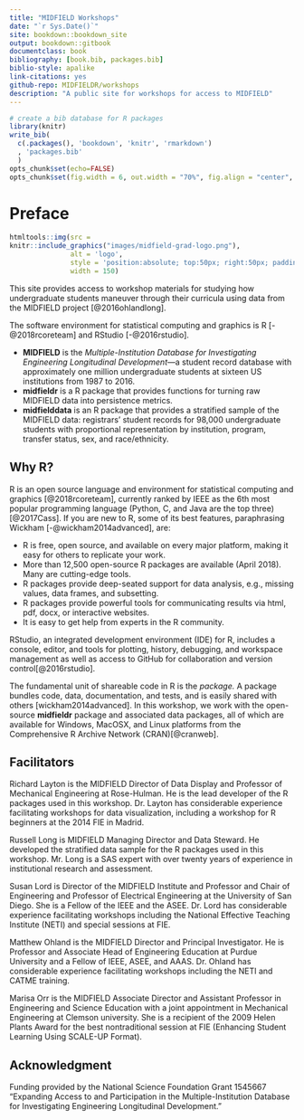 ```yaml
--- 
title: "MIDFIELD Workshops"
date: "`r Sys.Date()`"
site: bookdown::bookdown_site
output: bookdown::gitbook
documentclass: book
bibliography: [book.bib, packages.bib]
biblio-style: apalike
link-citations: yes
github-repo: MIDFIELDR/workshops
description: "A public site for workshops for access to MIDFIELD"
---
```


```r
# create a bib database for R packages
library(knitr)
write_bib(
  c(.packages(), 'bookdown', 'knitr', 'rmarkdown')
  , 'packages.bib'
  )
opts_chunk$set(echo=FALSE)
opts_chunk$set(fig.width = 6, out.width = "70%", fig.align = "center", fig.asp = 0.618)
```

# Preface {- #preface}

```r
htmltools::img(src = 
knitr::include_graphics("images/midfield-grad-logo.png"), 
               alt = 'logo', 
               style = 'position:absolute; top:50px; right:50px; padding:0px;',
               width = 150)
```

This site provides access to workshop materials for studying how undergraduate students maneuver through their curricula using data from the MIDFIELD project [@2016ohlandlong].  

The software environment for statistical computing and graphics is R [-@2018rcoreteam] and RStudio [-@2016rstudio]. 


- **MIDFIELD** is the *Multiple-Institution Database for Investigating Engineering Longitudinal Development*---a student record database with approximately one million undergraduate students at sixteen US institutions from 1987 to 2016.  
- **midfieldr** is a R package that provides functions for turning raw MIDFIELD data into persistence metrics.  
- **midfielddata** is an R package  that provides a stratified sample of the MIDFIELD data: registrars' student records for 98,000 undergraduate students with proportional representation by institution, program, transfer status, sex, and race/ethnicity.  


## Why R? {-}

R is an open source language and environment for statistical computing and graphics [@2018rcoreteam], currently ranked by IEEE as the 6th most popular programming language (Python, C, and Java are the top three) [@2017Cass]. If you are new to R, some of its best features, paraphrasing Wickham [-@wickham2014advanced], are: 


- R is free, open source, and available on every major platform, making it easy for others to replicate your work.
- More than 12,500 open-source R packages are available (April 2018). Many are cutting-edge tools. 
- R packages provide deep-seated support for data analysis, e.g., missing values, data frames, and subsetting.
- R packages provide powerful tools for communicating results via html, pdf, docx, or interactive websites.
- It is easy to get help from experts in the R community.


RStudio, an integrated development environment (IDE) for R, includes a console, editor, and tools for plotting, history, debugging, and workspace management as well as access to GitHub for collaboration and version control[@2016rstudio]. 

The fundamental unit of shareable code in R is the *package.* A package bundles code, data, documentation, and tests, and is easily shared with others [wickham2014advanced]. In this workshop, we work with the open-source **midfieldr** package and associated data packages, all of which are available for Windows, MacOSX, and Linux platforms from the Comprehensive R Archive Network (CRAN)[@cranweb]. 


## Facilitators {-}

Richard Layton is the MIDFIELD Director of Data Display and Professor of Mechanical Engineering at Rose-Hulman. He is the lead developer of the R packages used in this workshop. Dr. Layton has considerable experience facilitating workshops for data visualization, including a workshop for R beginners at the 2014 FIE in Madrid.

Russell Long is MIDFIELD Managing Director and Data Steward. He developed the stratified data sample for the R packages used in this workshop. Mr. Long is a SAS expert with over twenty years of experience in institutional research and assessment. 

Susan Lord is Director of the MIDFIELD Institute and Professor and Chair of Engineering and Professor of Electrical Engineering at the University of San Diego. She is a Fellow of the IEEE and the ASEE. Dr. Lord has considerable experience facilitating workshops including the National Effective Teaching Institute (NETI) and special sessions at FIE.

Matthew Ohland is the MIDFIELD Director and Principal Investigator. He is Professor and Associate Head of Engineering Education at Purdue University and a Fellow of IEEE, ASEE, and AAAS. Dr. Ohland has considerable experience facilitating workshops including the NETI and CATME training.

Marisa Orr is the MIDFIELD Associate Director and Assistant Professor in Engineering and Science Education with a joint appointment in Mechanical Engineering at Clemson university. She is a recipient of the 2009 Helen Plants Award for the best nontraditional session at FIE (Enhancing Student Learning Using SCALE-UP Format).


## Acknowledgment {-}

Funding provided by the National Science Foundation Grant 1545667 "Expanding Access to and Participation in the Multiple-Institution Database for Investigating Engineering Longitudinal Development." 


